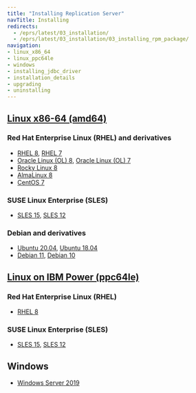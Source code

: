 ```yaml
---
title: "Installing Replication Server"
navTitle: Installing
redirects:
  - /eprs/latest/03_installation/
  - /eprs/latest/03_installation/03_installing_rpm_package/
navigation:
- linux_x86_64
- linux_ppc64le
- windows
- installing_jdbc_driver
- installation_details
- upgrading
- uninstalling
---
```


<div id="installation" class="registered_link"></div>

## [Linux x86-64 (amd64)](linux_x86_64)
### Red Hat Enterprise Linux (RHEL) and derivatives
- [RHEL 8](linux_x86_64/eprs_rhel_8), [RHEL 7](linux_x86_64/eprs_rhel_7)
- [Oracle Linux (OL) 8](linux_x86_64/eprs_rhel_8), [Oracle Linux (OL) 7](linux_x86_64/eprs_rhel_7)
- [Rocky Linux 8](linux_x86_64/eprs_other_linux_8)
- [AlmaLinux 8](linux_x86_64/eprs_other_linux_8)
- [CentOS 7](linux_x86_64/eprs_centos_7)
### SUSE Linux Enterprise (SLES)
- [SLES 15](linux_x86_64/eprs_sles_15), [SLES 12](linux_x86_64/eprs_sles_12)
### Debian and derivatives
- [Ubuntu 20.04](linux_x86_64/eprs_ubuntu_20), [Ubuntu 18.04](linux_x86_64/eprs_ubuntu_18)
- [Debian 11](linux_x86_64/eprs_debian_11), [Debian 10](linux_x86_64/eprs_debian_10)
## [Linux on IBM Power (ppc64le)](linux_ppc64le)
### Red Hat Enterprise Linux (RHEL) 
- [RHEL 8](linux_ppc64le/eprs_rhel_8)
### SUSE Linux Enterprise (SLES) 
- [SLES 15](linux_ppc64le/eprs_sles_15), [SLES 12](linux_ppc64le/eprs_sles_12)
## Windows
- [Windows Server 2019](windows)
